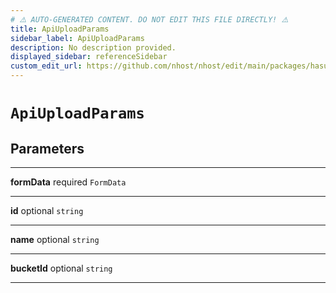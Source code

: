 ```yaml
---
# ⚠️ AUTO-GENERATED CONTENT. DO NOT EDIT THIS FILE DIRECTLY! ⚠️
title: ApiUploadParams
sidebar_label: ApiUploadParams
description: No description provided.
displayed_sidebar: referenceSidebar
custom_edit_url: https://github.com/nhost/nhost/edit/main/packages/hasura-storage-js/src/packages/hasura-storage-js/src/utils/types.ts#L62
---
```


# `ApiUploadParams`

## Parameters

---

**<span className="parameter-name">formData</span>** <span className="optional-status">required</span> `FormData`

---

**<span className="parameter-name">id</span>** <span className="optional-status">optional</span> `string`

---

**<span className="parameter-name">name</span>** <span className="optional-status">optional</span> `string`

---

**<span className="parameter-name">bucketId</span>** <span className="optional-status">optional</span> `string`

---
